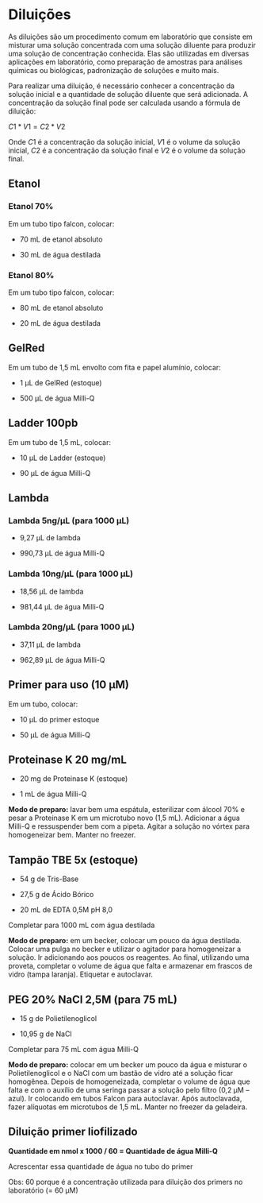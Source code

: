 # Diluições

As diluições são um procedimento comum em laboratório que consiste em misturar uma solução concentrada com uma solução diluente para produzir uma solução de concentração conhecida. Elas são utilizadas em diversas aplicações em laboratório, como preparação de amostras para análises químicas ou biológicas, padronização de soluções e muito mais.

Para realizar uma diluição, é necessário conhecer a concentração da solução inicial e a quantidade de solução diluente que será adicionada. A concentração da solução final pode ser calculada usando a fórmula de diluição:

$C1 * V1 = C2 * V2$

Onde $C1$ é a concentração da solução inicial, $V1$ é o volume da solução inicial, $C2$ é a concentração da solução final e $V2$ é o volume da solução final.

## Etanol

### Etanol 70%

Em um tubo tipo falcon, colocar:

-   70 mL de etanol absoluto

-   30 mL de água destilada

### Etanol 80%

Em um tubo tipo falcon, colocar:

-   80 mL de etanol absoluto

-   20 mL de água destilada

## GelRed

Em um tubo de 1,5 mL envolto com fita e papel alumínio, colocar:

-   1 μL de GelRed (estoque)

-   500 μL de água Milli-Q

## Ladder 100pb

Em um tubo de 1,5 mL, colocar:

-   10 μL de Ladder (estoque)

-   90 μL de água Milli-Q

## Lambda

### Lambda 5ng/μL (para 1000 μL)

-   9,27 μL de lambda

-   990,73 μL de água Milli-Q

### Lambda 10ng/μL (para 1000 μL)

-   18,56 μL de lambda

-   981,44 μL de água Milli-Q

### Lambda 20ng/μL (para 1000 μL)

-   37,11 μL de lambda

-   962,89 μL de água Milli-Q

## Primer para uso (10 μM)

Em um tubo, colocar:

-   10 μL do primer estoque

-   50 μL de água Milli-Q

## Proteinase K 20 mg/mL

-   20 mg de Proteinase K (estoque)

-   1 mL de água Milli-Q

**Modo de preparo:** lavar bem uma espátula, esterilizar com álcool 70% e pesar a Proteinase K em um microtubo novo (1,5 mL). Adicionar a água Milli-Q e ressuspender bem com a pipeta. Agitar a solução no vórtex para homogeneizar bem. Manter no freezer.

## Tampão TBE 5x (estoque)

-   54 g de Tris-Base

-   27,5 g de Ácido Bórico

-   20 mL de EDTA 0,5M pH 8,0

Completar para 1000 mL com água destilada

**Modo de preparo:** em um becker, colocar um pouco da água destilada. Colocar uma pulga no becker e utilizar o agitador para homogeneizar a solução. Ir adicionando aos poucos os reagentes. Ao final, utilizando uma proveta, completar o volume de água que falta e armazenar em frascos de vidro (tampa laranja). Etiquetar e autoclavar.

## PEG 20% NaCl 2,5M (para 75 mL)

-   15 g de Polietilenoglicol

-   10,95 g de NaCl

Completar para 75 mL com água Milli-Q

**Modo de preparo:** colocar em um becker um pouco da água e misturar o Polietilenoglicol e o NaCl com um bastão de vidro até a solução ficar homogênea. Depois de homogeneizada, completar o volume de água que falta e com o auxílio de uma seringa passar a solução pelo filtro (0,2 µM -- azul). Ir colocando em tubos Falcon para autoclavar. Após autoclavada, fazer alíquotas em microtubos de 1,5 mL. Manter no freezer da geladeira.

## Diluição primer liofilizado

**Quantidade em nmol x 1000 / 60 = Quantidade de água Milli-Q**

Acrescentar essa quantidade de água no tubo do primer

Obs: 60 porque é a concentração utilizada para diluição dos primers no laboratório (= 60 µM)
